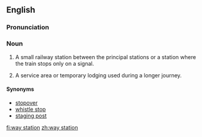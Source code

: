 ==English==
===Pronunciation===
{{homophones|weigh station}}

===Noun===
{{en-noun|head=[[way]] [[station]]}}

# A small railway station between the principal stations or a station where the train stops only on a signal.
# {{figuratively}} A service area or temporary lodging used during a longer journey.

====Synonyms====
* [[stopover]]
* [[whistle stop]]
* [[staging post]]

[[fi:way station]]
[[zh:way station]]